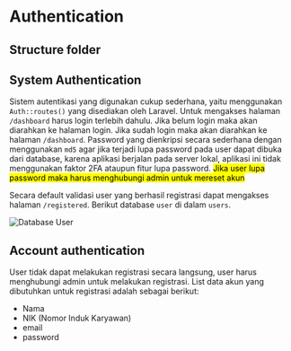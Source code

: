 
# Authentication

## Structure folder

<FileTree>
  <FileTree.Folder name="resources" defaultOpen>
    <FileTree.Folder name="views" defaultOpen>
      <FileTree.Folder name="auth" defaultOpen>
        <FileTree.File name="login.blade.php" />
        <FileTree.Folder name="password" defaultOpen>
          <FileTree.File name="confirm.blade.php" />
          <FileTree.File name="email.blade.php" />
          <FileTree.File name="reset.blade.php" />
        </FileTree.Folder>
      </FileTree.Folder>
    </FileTree.Folder>
  </FileTree.Folder>
</FileTree>

## System Authentication

Sistem autentikasi yang digunakan cukup sederhana, yaitu menggunakan `Auth::routes()` yang disediakan oleh Laravel. Untuk mengakses halaman `/dashboard` harus login terlebih dahulu. Jika belum login maka akan diarahkan ke halaman login. Jika sudah login maka akan diarahkan ke halaman `/dashboard`.
Password yang dienkripsi secara sederhana dengan menggunakan `md5` agar jika terjadi lupa password pada user dapat dibuka dari database, karena aplikasi berjalan pada server lokal, aplikasi ini tidak menggunakan faktor 2FA ataupun fitur lupa password. <mark>Jika user lupa password maka harus menghubungi admin untuk mereset akun</mark>

Secara default validasi user yang berhasil registrasi dapat mengakses halaman `/registered`. Berikut database `user` di dalam `users`.

![Database User](/images/database/database-user.png)

## Account authentication

User tidak dapat melakukan registrasi secara langsung, user harus menghubungi admin untuk melakukan registrasi.
List data akun yang dibutuhkan untuk registrasi adalah sebagai berikut:

- Nama
- NIK (Nomor Induk Karyawan)
- email
- password
